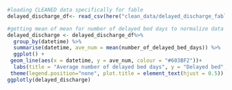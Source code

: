 


```r
#loading CLEANED data specifically for fable
delayed_discharge_df<- read_csv(here("clean_data/delayed_discharge_fable.csv")) 

#getting mean of mean for number of delayed bed days to normalize data for meaningful graph
delayed_discharge <- delayed_discharge_df%>% 
  group_by(datetime) %>%
  summarise(datetime, ave_num = mean(number_of_delayed_bed_days)) %>%  
  ggplot() + 
 geom_line(aes(x = datetime, y = ave_num, colour = "#603BF2"))+
  labs(title = "Average number of delayed bed days", y = "Delayed bed", x = "month over year") +
 theme(legend.position="none", plot.title = element_text(hjust = 0.5)) 
ggplotly(delayed_discharge)
```




